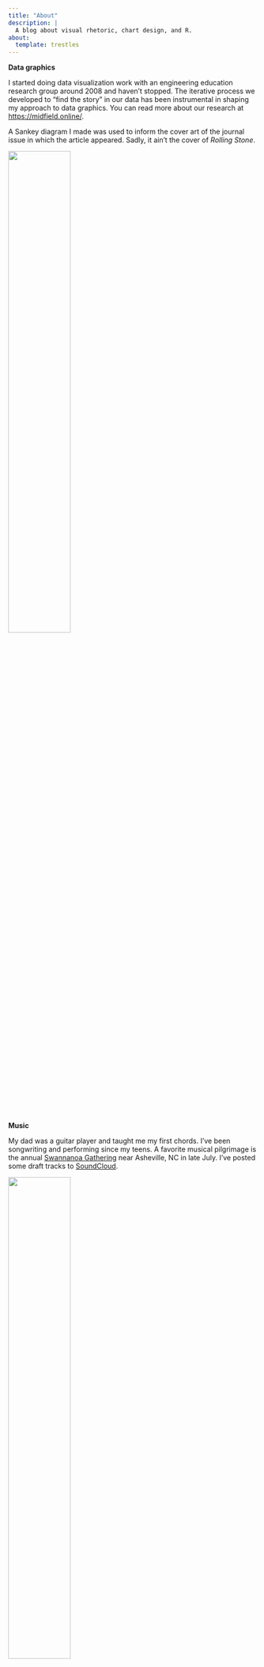 ```yaml
---
title: "About"
description: |
  A blog about visual rhetoric, chart design, and R.  
about:
  template: trestles
---
```


**Data graphics**

I started doing data visualization work with an engineering education research group around 2008 and haven't stopped. The iterative process we developed to  "find the story" in our data has been instrumental in shaping my approach to data graphics. You can read more about our research at [https://midfield.online/](https://midfield.online/). 

A Sankey diagram I made was used to inform the cover art of the journal issue in which the article appeared. Sadly, it ain't the cover of *Rolling Stone*. 

![](images/jee-cover.png){width=50%}

**Music**

My dad was a guitar player and taught me my first chords. I've been songwriting and performing since my teens. A favorite musical pilgrimage is the annual [Swannanoa Gathering](https://swangathering.com/) near Asheville, NC in late July. I've posted some draft tracks to [SoundCloud](https://soundcloud.com/richardlaytonmusic). 

![](images/guitar2.png){width=50%}

**Work life**

I am a graduate of California State University, Northridge (1991), and the University of Washington (1993, 1995). I taught mechanical engineering courses at Rose-Hulman Institute of Technology from 2000-2020, co-authoring two books in that time. 

![](images/ecm.jpg){width=40%}![](images/mems.jpg){width=50%}

I retired from teaching in 2020 and spend my time doing data graphics consulting, woodworking, songwriting, and opening doors for cats who blame me for it not being perpetual summer on the other side. 
